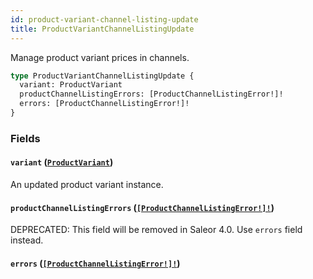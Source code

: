 ```yaml
---
id: product-variant-channel-listing-update
title: ProductVariantChannelListingUpdate
---
```


Manage product variant prices in channels.

```graphql
type ProductVariantChannelListingUpdate {
  variant: ProductVariant
  productChannelListingErrors: [ProductChannelListingError!]!
  errors: [ProductChannelListingError!]!
}
```

### Fields

#### `variant` ([`ProductVariant`](../../../developer/api-reference/objects/product-variant))

An updated product variant instance.

#### `productChannelListingErrors` ([`[ProductChannelListingError!]!`](../../../developer/api-reference/objects/product-channel-listing-error))

<span class="badge badge--warning">DEPRECATED: This field will be removed in Saleor 4.0. Use `errors` field instead.</span>

#### `errors` ([`[ProductChannelListingError!]!`](../../../developer/api-reference/objects/product-channel-listing-error))

